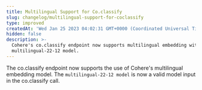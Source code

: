 ```yaml
---
title: Multilingual Support for Co.classify
slug: changelog/multilingual-support-for-coclassify
type: improved
createdAt: 'Wed Jan 25 2023 04:02:31 GMT+0000 (Coordinated Universal Time)'
hidden: false
description: >-
  Cohere's co.classify endpoint now supports multilingual embedding with the
  multilingual-22-12 model.
---
```

The co.classify endpoint now supports the use of Cohere's multilingual embedding model. The `multilingual-22-12 model` is now a valid model input in the co.classify call.
